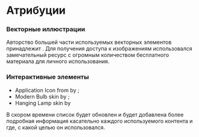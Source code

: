 
# Атрибуции

### Векторные иллюстрации

Авторство большей части используемых векторных элементов принадлежит <Anchor href="https://www.flaticon.com/authors/freepik" label="Freepik" />. Для получения доступа к изображениям использовался замечательный ресурс <Anchor href="https://www.flaticon.com/" label="Flaticon" /> с огромным количеством бесплатного материала для личного использования.

### Интерактивные элементы

<ul>
  <li>
    Application Icon from <Anchor href="https://www.flaticon.com/free-icon/light-bulb_495234" label="flaticon" /> by <Anchor href="https://www.flaticon.com/authors/pixel-perfect" label="Pixel Perfect" />;
  </li>
  <li>
    Modern Bulb skin by <Anchor href="https://codepen.io/Wujek_Greg/pen/Bqvzbp" label="Grzegorz Witczak" />;
  </li>
  <li>
    Hanging Lamp skin by <Anchor href="https://codepen.io/Simentesempre/pen/raoERY" label="Federico Portoghese" />
  </li>
</ul>

В скором времени список будет обновлен и будет добавлена более подробная информация касательно каждого используемого контента и где, с какой целью он использовался.
